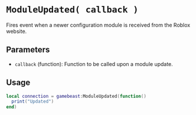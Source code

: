 # `ModuleUpdated( callback )`

Fires event when a newer configuration module is received from the Roblox website.


## Parameters

- `callback` (function): Function to be called upon a module update. 


## Usage
```lua filename="ModuleUpdated"
local connection = gamebeast:ModuleUpdated(function()
  print("Updated")
end)
```